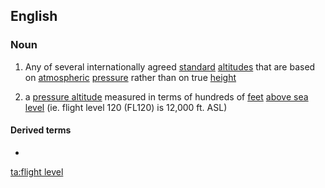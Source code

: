 ==English==
{{wikipedia}}

===Noun===
{{en-noun}}

# Any of several internationally agreed [[standard]] [[altitude]]s that are based on [[atmospheric]] [[pressure]] rather than on true [[height]]
# {{label|en|aviation}} a [[pressure altitude]] measured in terms of hundreds of [[feet]] [[above sea level]] (ie. flight level 120 (FL120) is 12,000 ft. ASL)

====Derived terms====
* {{l|en|FL}} 

[[ta:flight level]]